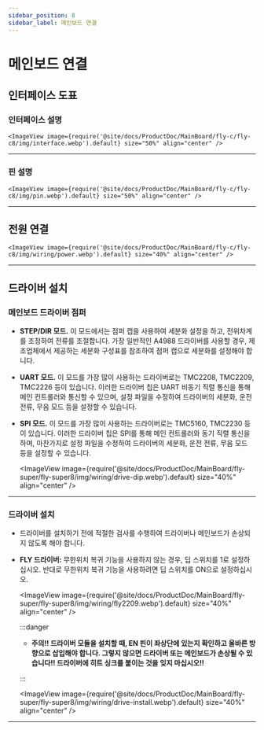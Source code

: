 ```yaml
---
sidebar_position: 8
sidebar_label: 메인보드 연결
---
```





# 메인보드 연결

## 인터페이스 도표

### 인터페이스 설명

    <ImageView image={require('@site/docs/ProductDoc/MainBoard/fly-c/fly-c8/img/interface.webp').default} size="50%" align="center" />

----

### 핀 설명

    <ImageView image={require('@site/docs/ProductDoc/MainBoard/fly-c/fly-c8/img/pin.webp').default} size="50%" align="center" />

---

## 전원 연결

    <ImageView image={require('@site/docs/ProductDoc/MainBoard/fly-c/fly-c8/img/wiring/power.webp').default} size="40%" align="center" />

----

## 드라이버 설치

### 메인보드 드라이버 점퍼

* **STEP/DIR 모드.** 이 모드에서는 점퍼 캡을 사용하여 세분화 설정을 하고, 전위차계를 조정하여 전류를 조절합니다. 가장 일반적인 A4988 드라이버를 사용할 경우, 제조업체에서 제공하는 세분화 구성표를 참조하여 점퍼 캡으로 세분화를 설정해야 합니다.
* **UART 모드.** 이 모드를 가장 많이 사용하는 드라이버로는 TMC2208, TMC2209, TMC2226 등이 있습니다. 이러한 드라이버 칩은 UART 비동기 직렬 통신을 통해 메인 컨트롤러와 통신할 수 있으며, 설정 파일을 수정하여 드라이버의 세분화, 운전 전류, 무음 모드 등을 설정할 수 있습니다.
* **SPI 모드.** 이 모드를 가장 많이 사용하는 드라이버로는 TMC5160, TMC2230 등이 있습니다. 이러한 드라이버 칩은 SPI를 통해 메인 컨트롤러와 동기 직렬 통신을 하며, 마찬가지로 설정 파일을 수정하여 드라이버의 세분화, 운전 전류, 무음 모드 등을 설정할 수 있습니다.

    <ImageView image={require('@site/docs/ProductDoc/MainBoard/fly-super/fly-super8/img/wiring/drive-dip.webp').default} size="40%" align="center" />

----

### 드라이버 설치

* 드라이버를 설치하기 전에 적절한 검사를 수행하여 드라이버나 메인보드가 손상되지 않도록 해야 합니다.
* **FLY 드라이버:** 무한위치 복귀 기능을 사용하지 않는 경우, 딥 스위치를 1로 설정하십시오. 반대로 무한위치 복귀 기능을 사용하려면 딥 스위치를 ON으로 설정하십시오.

    <ImageView image={require('@site/docs/ProductDoc/MainBoard/fly-super/fly-super8/img/wiring/fly2209.webp').default} size="40%" align="center" />

    :::danger

    * **주의!! 드라이버 모듈을 설치할 때, EN 핀이 좌상단에 있는지 확인하고 올바른 방향으로 삽입해야 합니다. 그렇지 않으면 드라이버 또는 메인보드가 손상될 수 있습니다!! 드라이버에 히트 싱크를 붙이는 것을 잊지 마십시오!!**

    :::

    <ImageView image={require('@site/docs/ProductDoc/MainBoard/fly-super/fly-super8/img/wiring/drive-install.webp').default} size="40%" align="center" />


----